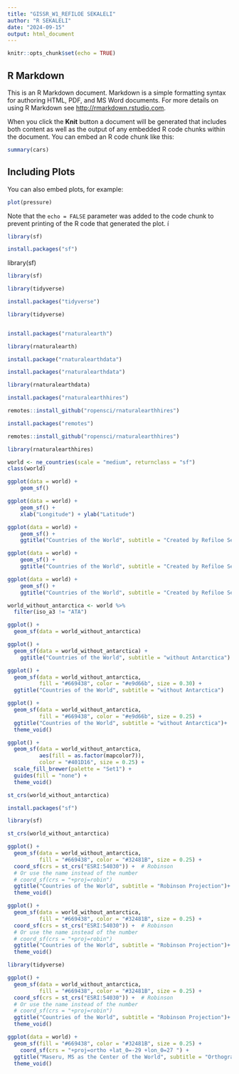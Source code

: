 ```yaml
---
title: "GISSR_W1_REFILOE SEKALELI"
author: "R SEKALELI"
date: "2024-09-15"
output: html_document
---
```


```r
knitr::opts_chunk$set(echo = TRUE)
```

## R Markdown

This is an R Markdown document. Markdown is a simple formatting syntax for authoring HTML, PDF, and MS Word documents. For more details on using R Markdown see <http://rmarkdown.rstudio.com>.

When you click the **Knit** button a document will be generated that includes both content as well as the output of any embedded R code chunks within the document. You can embed an R code chunk like this:

```r
summary(cars)
```

## Including Plots

You can also embed plots, for example:

```r
plot(pressure)
```

Note that the `echo = FALSE` parameter was added to the code chunk to prevent printing of the R code that generated the plot.
í
```r
library(sf)
```
```r
install.packages("sf")
```
library(sf)
```r
library(sf)
```
```r
library(tidyverse)
```
```r
install.packages("tidyverse")
```

```r
library(tidyverse)
```
```r
```


```r
install.packages("rnaturalearth")
```
```r
library(rnaturalearth)
```
```r
install.package("rnaturalearthdata")
```
```r
install.packages("rnaturalearthdata")
```

```r
library(rnaturalearthdata)
```


```r
install.packages("rnaturalearthhires")
```
```r
remotes::install_github("ropensci/rnaturalearthhires")
```

```r
install.packages("remotes")
```
```r
remotes::install_github("ropensci/rnaturalearthhires")
```

```r
library(rnaturalearthhires)
```

```r
world <- ne_countries(scale = "medium", returnclass = "sf")
class(world)
```
```r
ggplot(data = world) +
    geom_sf()
```
```r
ggplot(data = world) +
    geom_sf() +
    xlab("Longitude") + ylab("Latitude") 
```
```r
ggplot(data = world) +
    geom_sf() +
    ggtitle("Countries of the World", subtitle = "Created by Refiloe Sekaleli
```
```r
ggplot(data = world) +
    geom_sf() +
    ggtitle("Countries of the World", subtitle = "Created by Refiloe Sekaleli)
```

```r
ggplot(data = world) +
    geom_sf() +
    ggtitle("Countries of the World", subtitle = "Created by Refiloe Sekaleli")
```

```r
world_without_antarctica <- world %>% 
  filter(iso_a3 != "ATA")
```
```r
ggplot() + 
  geom_sf(data = world_without_antarctica)
```

```r
ggplot() + 
  geom_sf(data = world_without_antarctica) +
    ggtitle("Countries of the World", subtitle = "without Antarctica")
```
```r
ggplot() + 
  geom_sf(data = world_without_antarctica, 
          fill = "#669438", color = "#e9d66b", size = 0.30) +
  ggtitle("Countries of the World", subtitle = "without Antarctica")
```

```r
ggplot() + 
  geom_sf(data = world_without_antarctica, 
          fill = "#669438", color = "#e9d66b", size = 0.25) +
  ggtitle("Countries of the World", subtitle = "without Antarctica")+
  theme_void()
```


```r
ggplot() + 
  geom_sf(data = world_without_antarctica, 
          aes(fill = as.factor(mapcolor7)),
          color = "#401D16", size = 0.25) +
  scale_fill_brewer(palette = "Set1") +
  guides(fill = "none") +
  theme_void()
```
```r
st_crs(world_without_antarctica)
```
```r
install.packages("sf")
```
```r
library(sf)
```
```r
st_crs(world_without_antarctica)
```
```r
ggplot() + 
  geom_sf(data = world_without_antarctica, 
          fill = "#669438", color = "#32481B", size = 0.25) +
  coord_sf(crs = st_crs("ESRI:54030")) +  # Robinson
  # Or use the name instead of the number
  # coord_sf(crs = "+proj=robin")
  ggtitle("Countries of the World", subtitle = "Robinson Projection")+
  theme_void()
```
```r
ggplot() + 
  geom_sf(data = world_without_antarctica, 
          fill = "#669438", color = "#32481B", size = 0.25) +
  coord_sf(crs = st_crs("ESRI:54030")) +  # Robinson
  # Or use the name instead of the number
  # coord_sf(crs = "+proj=robin")
  ggtitle("Countries of the World", subtitle = "Robinson Projection")+
  theme_void()
```
```r
library(tidyverse)
```

```r
ggplot() + 
  geom_sf(data = world_without_antarctica, 
          fill = "#669438", color = "#32481B", size = 0.25) +
  coord_sf(crs = st_crs("ESRI:54030")) +  # Robinson
  # Or use the name instead of the number
  # coord_sf(crs = "+proj=robin")
  ggtitle("Countries of the World", subtitle = "Robinson Projection")+
  theme_void()
```
```r
ggplot(data = world) +
  geom_sf(fill = "#669438", color = "#32481B", size = 0.25) +
    coord_sf(crs = "+proj=ortho +lat_0=-29 +lon_0=27 ") +
  ggtitle("Maseru, MS as the Center of the World", subtitle = "Orthographic Azimuthal")+
  theme_void()
```

